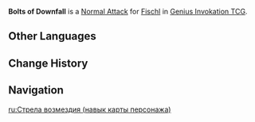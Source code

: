 {{About|the Character Card Skill for [[Genius Invokation TCG]]|the Playable Character Talent|Bolts of Downfall}}
{{Genius Invokation TCG Skill Infobox
|title      = Bolts of Downfall
|image      = Bolts of Downfall Character Card Skill.png
|type       = Normal Attack
|character  = Fischl
|element    = Electro
|matching   = 1
|unaligned  = 2
|effect     = Deals 2 {{Color|Physical DMG}}.
|order      = 1
}}
'''Bolts of Downfall''' is a [[Character Card Normal Attack|Normal Attack]] for [[Fischl (Character Card)|Fischl]] in [[Genius Invokation TCG]].

==Other Languages==
{{Transclude|Bolts of Downfall|Other Languages}}

==Change History==
{{Change History|3.3}}

==Navigation==
{{Genius Invokation TCG Skill Navbox|Fischl}}

[[ru:Стрела возмездия (навык карты персонажа)]]